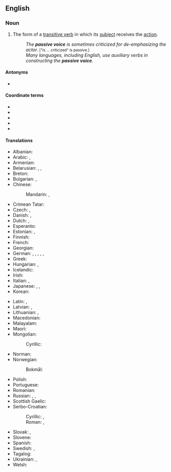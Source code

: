 {{also|passive-voice}}
==English==
{{Wikipedia}}
{{examples|examples=* "The ball '''was kicked''' by Fred." (as opposed to "Fred '''kicked''' the ball.")}}

===Noun===
{{en-noun|-|s}}

# {{lb|en|grammar}} The form of a [[transitive verb]] in which its [[subject]] receives the [[action]].
#: ''The '''passive voice''' is sometimes criticized for de-emphasizing the actor.'' <small>["is ... criticized" is passive.]</small>
#: ''Many languages, including English, use auxiliary verbs in constructing the '''passive voice'''.''

====Antonyms====
* {{l|en|active voice}}

====Coordinate terms====
* {{l|en|active voice}}
* {{l|en|antipassive voice}}
* {{l|en|mediopassive voice}}
* {{l|en|middle voice}}
* {{l|en|reflexive verb}}

====Translations====
{{trans-top|grammatical term}}
* Albanian: {{t+|sq|pësore|f}}
* Arabic: {{t|ar|صِيغَة مَجْهُول|f|tr=ṣīḡat majhūl}}, {{t|ar|مَبْنِي مَجْهُول|m}}
* Armenian: {{t+|hy|կրավորական սեռ}}
* Belarusian: {{t|be|зале́жны стан|m}}, {{t|be|пасі́ўны стан|m}}, {{t|be|пасы́ўны стан|m}}
* Breton: {{t|br|tu-gouzañv|m}}
* Bulgarian: {{t|bg|страда́телен зало́г|m}}, {{t|bg|паси́вен зало́г|m}}
* Chinese:
*: Mandarin: {{t|cmn|被動語態}}, {{t|cmn|被动语态|tr=bèidòng yǔtài}}
* Crimean Tatar: {{t|crh|etilgen derece}}
* Czech: {{t|cs|trpný rod|m}}, {{t+|cs|pasivum|n}}
* Danish: {{t|da|passiv|c}}, {{t|da|lideform|c}}
* Dutch: {{t+|nl|lijdende vorm|m}}, {{t+|nl|passief|n}}
* Esperanto: {{t|eo|pasiva voĉo}}
* Estonian: {{t|et|passiiv}}, {{t|et|umbisikuline tegumood}}
* Finnish: {{t+|fi|passiivi}}
* French: {{t+|fr|voix passive|f}}
* Georgian: {{t|ka|ვნებითი გვარი}}
* German: {{t+|de|Leideform|f}}, {{t|de|Leidform|f}}, {{t|de|Leidensform|f}}, {{t+|de|Passiv|n}}, {{t|de|Passivum|n}}, {{t|de|Passivform|f}}
* Greek: {{t+|el|παθητική φωνή|f}}
* Hungarian: {{t|hu|szenvedő igealak}}, {{t|hu|passzívum}}
* Icelandic: {{t+|is|þolmynd|f}}
* Irish: {{t|ga|faí chéasta|f}}
* Italian: {{t|it|forma passiva|f}}, {{t+|it|passivo|m}}
* Japanese: {{t|ja|所相|tr=しょそう, shosō}}, {{t+|ja|受動態|tr=じゅどうたい, judōtai}}, {{t|ja|受身|tr=うけみ, ukemi}}
* Korean: {{t+|ko|수동태(受動態)}}
{{trans-mid}}
* Latin: {{t|la|genus passivum}}, {{t|la|passivum|n}}
* Latvian: {{t|lv|ciešamā kārta|f}}, {{t|lv|pasīvs|m}}
* Lithuanian: {{t|lt|neveikiamoji rūšis|f}}, {{t|lt|pasyvas|m}}
* Macedonian: {{t|mk|пасив|m}}
* Malayalam: {{t|ml|കർമ്മണിപ്രയോഗം}}
* Maori: {{t|mi|whakahāngū}}
* Mongolian:
*: Cyrillic: {{t|mn|үйлдэгдэх хэв}}
* Norman: {{t|nrf|passif|m}}
* Norwegian: {{t+|no|passiv}}
*: Bokmål: {{t+|nb|passiv|m}}
* Polish: {{t+|pl|strona bierna|f}}
* Portuguese: {{t+|pt|voz passiva|f}}
* Romanian: {{t|ro|diateză pasivă|f}}
* Russian: {{t+|ru|страда́тельный зало́г|m}}, {{t+|ru|пасси́в|m}}, {{t+|ru|пасси́вный зало́г|m}}
* Scottish Gaelic: {{t|gd|guth fulangach|m}}
* Serbo-Croatian:
*: Cyrillic: {{t|sh|па̀сӣв|m}}, {{t|sh|трпно стање|n}}
*: Roman: {{t+|sh|pàsīv|m}}, {{t|sh|trpno stanje|n}}
* Slovak: {{t|sk|trpný rod}}, {{t|sk|pasívum|n}}
* Slovene: {{t|sl|trpni način|m}}
* Spanish: {{t|es|voz pasiva|f}}
* Swedish: {{t+|sv|passivum|n}}, {{t|sv|passiv form|c}}
* Tagalog: {{t|tl|tinig-balintiyak}}
* Ukrainian: {{t|uk|паси́вний стан|m}}, {{t+|uk|паси́в|m}}
* Welsh: {{t|cy|stâd oddefol|f}}
{{trans-bottom}}